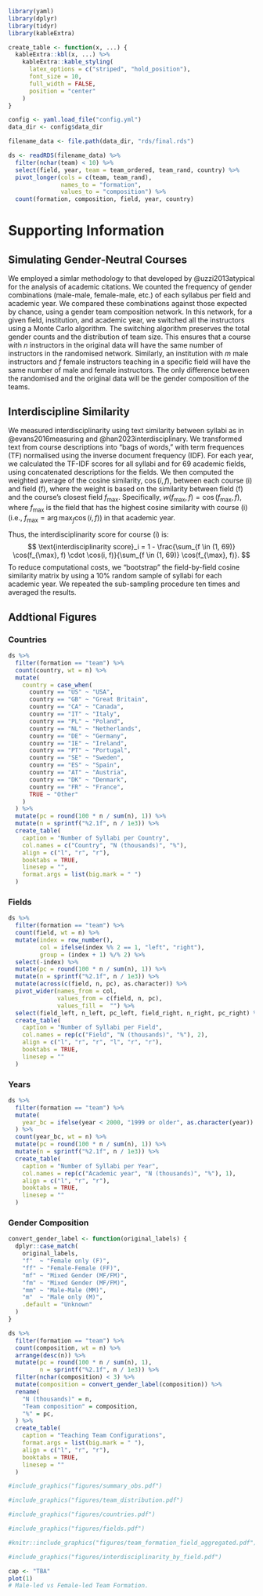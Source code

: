 \newpage
\processdelayedfloats

\newpage 
\appendix
\renewcommand{\thefigure}{SI-\arabic{figure}}
\renewcommand{\thesection}{SI}
\renewcommand{\thesubsection}{SI-\arabic{subsection}}
\setcounter{figure}{0}
\setcounter{section}{0}
\setcounter{subsection}{0}

```r
library(yaml)
library(dplyr)
library(tidyr)
library(kableExtra)

create_table <- function(x, ...) {
  kableExtra::kbl(x, ...) %>%
    kableExtra::kable_styling(
      latex_options = c("striped", "hold_position"),
      font_size = 10,
      full_width = FALSE,
      position = "center"
    )
}

```

```r
config <- yaml.load_file("config.yml")
data_dir <- config$data_dir

filename_data <- file.path(data_dir, "rds/final.rds")

ds <- readRDS(filename_data) %>%
  filter(nchar(team) < 10) %>%
  select(field, year, team = team_ordered, team_rand, country) %>% 
  pivot_longer(cols = c(team, team_rand),
               names_to = "formation",
               values_to = "composition") %>%
  count(formation, composition, field, year, country)
```

# Supporting Information

## Simulating Gender-Neutral Courses {#si-simulations}

We employed a simlar methodology to that developed by @uzzi2013atypical for the analysis of academic citations. We counted the frequency of gender combinations (male-male, female-male, etc.) of each syllabus per field and academic year. We compared these combinations against those expected by chance, using a gender team composition network. In this network, for a given field, institution, and academic year, we switched all the instructors using a Monte Carlo algorithm. The switching algorithm preserves the total gender counts and the distribution of team size. This ensures that a course with $n$ instructors in the original data will have the same number of instructors in the randomised network. Similarly, an institution with $m$ male instructors and $f$ female instructors teaching in a specific field will have the same number of male and female instructors. The only difference between the randomised and the original data will be the gender composition of the teams.

## Interdiscipline Similarity {#si-interdisciplinarity}

We measured interdisciplinarity using text similarity between syllabi as in @evans2016measuring and @han2023interdisciplinary. We transformed text from course descriptions into "bags of words," with term frequences (TF) normalised using the inverse document frequency (IDF). For each year, we calculated the TF-IDF scores for all syllabi and for 69 academic fields, using concatenated descriptions for the fields. We then computed the weighted average of the cosine similarity, $\cos (i, f)$, between each course \(i\) and field \(f\), where the weight is based on the similarity between field \(f\) and the course's closest field $f_{\max}$. Specifically, $w(f_{\max}, f) = \cos(f_{\max}, f)$, where $f_{\max}$ is the field that has the highest cosine similarity with course \(i\) (i.e., $f_{\max} = \arg\max_f \cos(i, f)$) in that academic year.

Thus, the interdisciplinarity score for course \(i\) is:
$$
  \text{interdisciplinarity score}_i = 1 - \frac{\sum_{f \in (1, 69)} \cos(f_{\max}, f) \cdot \cos(i, f)}{\sum_{f \in (1, 69)} \cos(f_{\max}, f)}. 
$$
To reduce computational costs, we "bootstrap" the field-by-field cosine similarity matrix by using a 10% random sample of syllabi for each academic year. We repeated the sub-sampling procedure ten times and averaged the results.

\clearpage 

## Addtional Figures 

### Countries

```r
ds %>%
  filter(formation == "team") %>% 
  count(country, wt = n) %>%
  mutate(
    country = case_when(
      country == "US" ~ "USA",
      country == "GB" ~ "Great Britain",
      country == "CA" ~ "Canada",
      country == "IT" ~ "Italy",
      country == "PL" ~ "Poland",
      country == "NL" ~ "Netherlands",
      country == "DE" ~ "Germany",
      country == "IE" ~ "Ireland",
      country == "PT" ~ "Portugal",
      country == "SE" ~ "Sweden",
      country == "ES" ~ "Spain",
      country == "AT" ~ "Austria",
      country == "DK" ~ "Denmark",
      country == "FR" ~ "France",
      TRUE ~ "Other"
    )
  ) %>%
  mutate(pc = round(100 * n / sum(n), 1)) %>% 
  mutate(n = sprintf("%2.1f", n / 1e3)) %>% 
  create_table(
    caption = "Number of Syllabi per Country",
    col.names = c("Country", "N (thousands)", "%"),
    align = c("l", "r", "r"),
    booktabs = TRUE,
    linesep = "",
    format.args = list(big.mark = " ")
  )
```
### Fields

```r
ds %>%
  filter(formation == "team") %>% 
  count(field, wt = n) %>%
  mutate(index = row_number(),
         col = ifelse(index %% 2 == 1, "left", "right"),
         group = (index + 1) %/% 2) %>%
  select(-index) %>%
  mutate(pc = round(100 * n / sum(n), 1)) %>% 
  mutate(n = sprintf("%2.1f", n / 1e3)) %>% 
  mutate(across(c(field, n, pc), as.character)) %>% 
  pivot_wider(names_from = col, 
              values_from = c(field, n, pc), 
              values_fill =  "") %>%
  select(field_left, n_left, pc_left, field_right, n_right, pc_right) %>%
  create_table(
    caption = "Number of Syllabi per Field",
    col.names = rep(c("Field", "N (thousands)", "%"), 2),
    align = c("l", "r", "r", "l", "r", "r"),
    booktabs = TRUE,
    linesep = ""
  )
```

### Years


```r
ds %>%
  filter(formation == "team") %>%
  mutate(
    year_bc = ifelse(year < 2000, "1999 or older", as.character(year))
  ) %>% 
  count(year_bc, wt = n) %>%
  mutate(pc = round(100 * n / sum(n), 1)) %>%
  mutate(n = sprintf("%2.1f", n / 1e3)) %>% 
  create_table(
    caption = "Number of Syllabi per Year",
    col.names = rep(c("Academic year", "N (thousands)", "%"), 1),
    align = c("l", "r", "r"),
    booktabs = TRUE,
    linesep = ""
  )
```

### Gender Composition


```r
convert_gender_label <- function(original_labels) {
  dplyr::case_match(
    original_labels,
    "f"  ~ "Female only (F)",
    "ff" ~ "Female-Female (FF)",
    "mf" ~ "Mixed Gender (MF/FM)",
    "fm" ~ "Mixed Gender (MF/FM)",
    "mm" ~ "Male-Male (MM)",
    "m"  ~ "Male only (M)",
    .default = "Unknown"
  )
}

ds %>%
  filter(formation == "team") %>%
  count(composition, wt = n) %>%
  arrange(desc(n)) %>%
  mutate(pc = round(100 * n / sum(n), 1),
         n = sprintf("%2.1f", n / 1e3)) %>% 
  filter(nchar(composition) < 3) %>% 
  mutate(composition = convert_gender_label(composition)) %>%
  rename(
    "N (thousands)" = n,
    "Team composition" = composition,
    "%" = pc,
  ) %>%
  create_table(
    caption = "Teaching Team Configurations",
    format.args = list(big.mark = " "),
    align = c("l", "r", "r"),
    booktabs = TRUE,
    linesep = ""
  )
```

```r
#include_graphics("figures/summary_obs.pdf")
```

\clearpage

```r
#include_graphics("figures/team_distribution.pdf")
```

\clearpage

```r
#include_graphics("figures/countries.pdf")
```

\clearpage

```r
#include_graphics("figures/fields.pdf")
```


\clearpage

```r

#knitr::include_graphics("figures/team_formation_field_aggregated.pdf")
```


```r

#include_graphics("figures/interdisciplinarity_by_field.pdf")
```


```r
cap <- "TBA"
plot(1) 
# Male-led vs Female-led Team Formation.
```